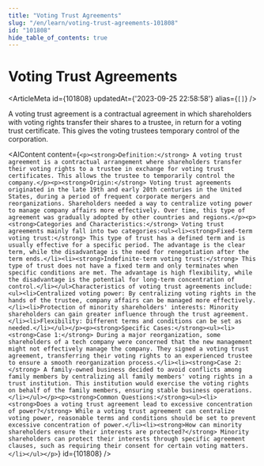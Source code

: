 ```yaml
---
title: "Voting Trust Agreements"
slug: "/en/learn/voting-trust-agreements-101808"
id: "101808"
hide_table_of_contents: true
---
```



# Voting Trust Agreements

<ArticleMeta id={101808} updatedAt={'2023-09-25 22:58:58'} alias={`[]`} />
<div className='border-solid border-b border-t-0 my-4 border-[var(--ifm-color-gray-300)]' />

A voting trust agreement is a contractual agreement in which shareholders with voting rights transfer their shares to a trustee, in return for a voting trust certificate. This gives the voting trustees temporary control of the corporation.

<AIContent content={`<p><strong>Definition:</strong> A voting trust agreement is a contractual arrangement where shareholders transfer their voting rights to a trustee in exchange for voting trust certificates. This allows the trustee to temporarily control the company.</p><p><strong>Origin:</strong> Voting trust agreements originated in the late 19th and early 20th centuries in the United States, during a period of frequent corporate mergers and reorganizations. Shareholders needed a way to centralize voting power to manage company affairs more effectively. Over time, this type of agreement was gradually adopted by other countries and regions.</p><p><strong>Categories and Characteristics:</strong> Voting trust agreements mainly fall into two categories:<ul><li><strong>Fixed-term voting trust:</strong> This type of trust has a defined term and is usually effective for a specific period. The advantage is the clear term, while the disadvantage is the need for renegotiation after the term ends.</li><li><strong>Indefinite-term voting trust:</strong> This type of trust does not have a fixed term and only terminates when specific conditions are met. The advantage is high flexibility, while the disadvantage is the potential for long-term concentration of control.</li></ul>Characteristics of voting trust agreements include:<ul><li>Centralized voting power: By centralizing voting rights in the hands of the trustee, company affairs can be managed more effectively.</li><li>Protection of minority shareholders' interests: Minority shareholders can gain greater influence through the trust agreement.</li><li>Flexibility: Different terms and conditions can be set as needed.</li></ul></p><p><strong>Specific Cases:</strong><ul><li><strong>Case 1:</strong> During a major reorganization, some shareholders of a tech company were concerned that the new management might not effectively manage the company. They signed a voting trust agreement, transferring their voting rights to an experienced trustee to ensure a smooth reorganization process.</li><li><strong>Case 2:</strong> A family-owned business decided to avoid conflicts among family members by centralizing all family members' voting rights in a trust institution. This institution would exercise the voting rights on behalf of the family members, ensuring stable business operations.</li></ul></p><p><strong>Common Questions:</strong><ul><li><strong>Does a voting trust agreement lead to excessive concentration of power?</strong> While a voting trust agreement can centralize voting power, reasonable terms and conditions should be set to prevent excessive concentration of power.</li><li><strong>How can minority shareholders ensure their interests are protected?</strong> Minority shareholders can protect their interests through specific agreement clauses, such as requiring their consent for certain voting matters.</li></ul></p>`} id={101808} />
